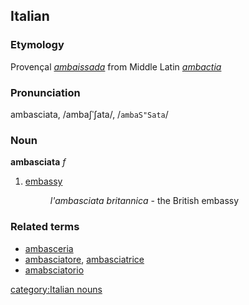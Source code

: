==Italian==
===Etymology===
Provençal ''[[ambaissada]]'' from Middle Latin ''[[ambactia]]''
===Pronunciation===
ambasciata, /ambaʃˈʃata/, /<tt>ambaS"Sata</tt>/
===Noun===
'''ambasciata''' ''f''

# [[embassy]]
#: ''l'ambasciata britannica'' - the British embassy

===Related terms===
*[[ambasceria]]
*[[ambasciatore]], [[ambasciatrice]]
*[[amabsciatorio]]
[[category:Italian nouns]]